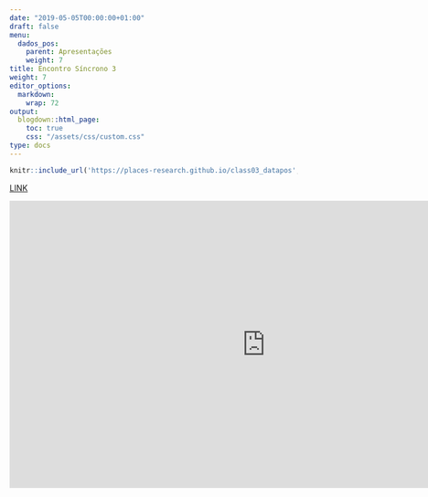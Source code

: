 ```yaml
---
date: "2019-05-05T00:00:00+01:00"
draft: false
menu:
  dados_pos:
    parent: Apresentações
    weight: 7
title: Encontro Síncrono 3
weight: 7
editor_options: 
  markdown: 
    wrap: 72
output: 
  blogdown::html_page:
    toc: true
    css: "/assets/css/custom.css"
type: docs
---
```



```r
knitr::include_url('https://places-research.github.io/class03_datapos', height = "400px")
```

[LINK](https://places-research.github.io/class03_datapos)


<iframe width="894" height="503" src="https://www.youtube.com/embed/VbCA6wRqRTA" frameborder="0" allow="accelerometer; autoplay; clipboard-write; encrypted-media; gyroscope; picture-in-picture" allowfullscreen></iframe>

